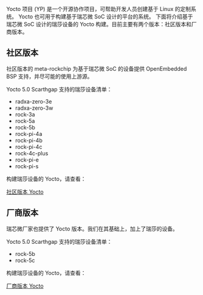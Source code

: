 Yocto 项目 (YP) 是一个开源协作项目，可帮助开发人员创建基于 Linux 的定制系统。
Yocto 也可用于构建基于瑞芯微 SoC 设计的平台的系统。
下面将介绍基于瑞芯微 SoC 设计的瑞莎设备的 Yocto 构建。目前主要有两个版本：社区版本和厂商版本。

## 社区版本

社区版本的 meta-rockchip 为基于瑞芯微 SoC 的设备提供 OpenEmbedded BSP 支持，并尽可能的使用上游源。

Yocto 5.0 Scarthgap 支持的瑞莎设备清单：

- radxa-zero-3e
- radxa-zero-3w
- rock-3a
- rock-5a
- rock-5b
- rock-pi-4a
- rock-pi-4b
- rock-pi-4c
- rock-4c-plus
- rock-pi-e
- rock-pi-s

构建瑞莎设备的 Yocto，请查看：

[社区版本 Yocto](https://github.com/radxa/meta-rockchip/tree/scarthgap)

## 厂商版本

瑞芯微厂家也提供了 Yocto 版本。我们在其基础上，加上了瑞莎的设备。

Yocto 5.0 Scarthgap 支持的瑞莎设备清单：

- rock-5b
- rock-5c

构建瑞莎设备的 Yocto，请查看：

[厂商版本 Yocto](https://github.com/radxa/yocto-manifests/tree/master)
